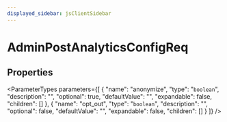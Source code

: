 ```yaml
---
displayed_sidebar: jsClientSidebar
---
```



# AdminPostAnalyticsConfigReq

## Properties

<ParameterTypes parameters={[
  {
    "name": "anonymize",
    "type": "`boolean`",
    "description": "",
    "optional": true,
    "defaultValue": "",
    "expandable": false,
    "children": []
  },
  {
    "name": "opt_out",
    "type": "`boolean`",
    "description": "",
    "optional": false,
    "defaultValue": "",
    "expandable": false,
    "children": []
  }
]} />
